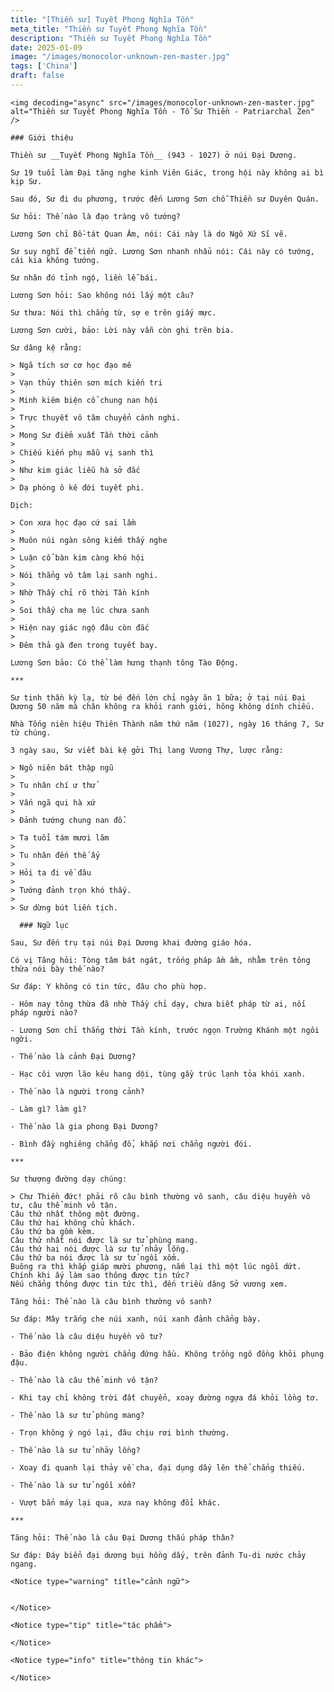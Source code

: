 ```yaml
---
title: "[Thiền sư] Tuyết Phong Nghĩa Tồn"
meta_title: "Thiền sư Tuyết Phong Nghĩa Tồn"
description: "Thiền sư Tuyết Phong Nghĩa Tồn"
date: 2025-01-09
image: "/images/monocolor-unknown-zen-master.jpg"
tags: ['China']
draft: false
---
```


<div className="grid xl:grid-cols-8 lg:grid-cols-8 md:grid-cols-2 sm:grid-cols-2 xs:grid-cols-1 gap-8 bg-body dark:bg-darkmode-body">

  <div className="lg:col-span-3 md:col-span-1">

    <img decoding="async" src="/images/monocolor-unknown-zen-master.jpg" alt="Thiền sư Tuyết Phong Nghĩa Tồn - Tổ Sư Thiền - Patriarchal Zen" />

    ### Giới thiệu

    Thiền sư __Tuyết Phong Nghĩa Tồn__ (943 - 1027) ở núi Đại Dương.

    Sư 19 tuổi làm Đại tăng nghe kinh Viên Giác, trong hội này không ai bì kịp Sư.

    Sau đó, Sư đi du phương, trước đến Lương Sơn chỗ Thiền sư Duyên Quán.

    Sư hỏi: Thế nào là đạo tràng vô tướng?

    Lương Sơn chỉ Bồ-tát Quan Âm, nói: Cái này là do Ngô Xứ Sĩ vẽ.

    Sư suy nghĩ để tiến ngữ. Lương Sơn nhanh nhẩu nói: Cái này có tướng, cái kia không tướng.

    Sư nhân đó tỉnh ngộ, liền lễ bái.

    Lương Sơn hỏi: Sao không nói lấy một câu?

    Sư thưa: Nói thì chẳng từ, sợ e trên giấy mực.

    Lương Sơn cười, bảo: Lời này vẫn còn ghi trên bia.

    Sư dâng kệ rằng:

    > Ngã tích sơ cơ học đạo mê
    >
    > Vạn thủy thiên sơn mích kiến tri
    >
    > Minh kiêm biện cổ chung nan hội
    >
    > Trực thuyết vô tâm chuyển cánh nghi.
    >
    > Mong Sư điểm xuất Tần thời cảnh
    >
    > Chiếu kiến phụ mẫu vị sanh thì
    >
    > Như kim giác liễu hà sở đắc
    >
    > Dạ phóng ô kê đới tuyết phi.

    Dịch:

    > Con xưa học đạo cứ sai lầm
    >
    > Muôn núi ngàn sông kiếm thấy nghe
    >
    > Luận cổ bàn kim càng khó hội
    >
    > Nói thẳng vô tâm lại sanh nghi.
    >
    > Nhờ Thầy chỉ rõ thời Tần kính
    >
    > Soi thấy cha mẹ lúc chưa sanh
    >
    > Hiện nay giác ngộ đâu còn đắc
    >
    > Đêm thả gà đen trong tuyết bay.

    Lương Sơn bảo: Có thể làm hưng thạnh tông Tào Động.

    ***

    Sư tinh thần kỳ lạ, từ bé đến lớn chỉ ngày ăn 1 bữa; ở tại núi Đại Dương 50 năm mà chân không ra khỏi ranh giới, hông không dính chiếu.

    Nhà Tống niên hiệu Thiên Thành năm thứ năm (1027), ngày 16 tháng 7, Sư từ chúng.

    3 ngày sau, Sư viết bài kệ gởi Thị lang Vương Thự, lược rằng:

    > Ngô niên bát thập ngũ
    >
    > Tu nhân chí ư thử
    >
    > Vấn ngã qui hà xứ
    >
    > Đảnh tướng chung nan đổ.

    > Ta tuổi tám mươi lăm
    >
    > Tu nhân đến thế ấy
    >
    > Hỏi ta đi về đâu
    >
    > Tướng đảnh trọn khó thấy.
    >
    > Sư dừng bút liền tịch.

  </div>

  <div className="lg:col-span-5 md:col-span-1">

      ### Ngữ lục

    Sau, Sư đến trụ tại núi Đại Dương khai đường giáo hóa.

    Có vị Tăng hỏi: Tòng tâm bát ngát, trống pháp ầm ầm, nhằm trên tông thừa nói bày thế nào?

    Sư đáp: Y không có tin tức, đâu cho phù hợp.

    - Hôm nay tông thừa đã nhờ Thầy chỉ dạy, chưa biết pháp từ ai, nối pháp người nào?

    - Lương Sơn chỉ thẳng thời Tần kính, trước ngọn Trường Khánh một ngôi ngời.

    - Thế nào là cảnh Đại Dương?

    - Hạc côi vượn lão kêu hang dội, tùng gầy trúc lạnh tỏa khói xanh.

    - Thế nào là người trong cảnh?

    - Làm gì? làm gì?

    - Thế nào là gia phong Đại Dương?

    - Bình đầy nghiêng chẳng đổ, khắp nơi chẳng người đói.

    ***

    Sư thượng đường dạy chúng:

    > Chư Thiền đức! phải rõ câu bình thường vô sanh, câu diệu huyền vô tư, câu thể minh vô tận.
    Câu thứ nhất thông một đường.
    Câu thứ hai không chủ khách.
    Câu thứ ba gồm kèm.
    Câu thứ nhất nói được là sư tử phùng mang.
    Câu thứ hai nói được là sư tử nhảy lồng.
    Câu thứ ba nói được là sư tử ngồi xổm.
    Buông ra thì khắp giáp mười phương, nắm lại thì một lúc ngồi dứt.
    Chính khi ấy làm sao thông được tin tức?
    Nếu chẳng thông được tin tức thì, đến triều dâng Sở vương xem.

    Tăng hỏi: Thế nào là câu bình thường vô sanh?

    Sư đáp: Mây trắng che núi xanh, núi xanh đảnh chẳng bày.

    - Thế nào là câu diệu huyền vô tư?

    - Bảo điện không người chẳng đứng hầu. Không trồng ngô đồng khỏi phụng đậu.

    - Thế nào là câu thể minh vô tận?

    - Khi tay chỉ không trời đất chuyển, xoay đường ngựa đá khỏi lồng tơ.

    - Thế nào là sư tử phùng mang?

    - Trọn không ý ngó lại, đâu chịu rơi bình thường.

    - Thế nào là sư tử nhảy lồng?

    - Xoay đi quanh lại thảy về cha, đại dụng dấy lên thể chẳng thiếu.

    - Thế nào là sư tử ngồi xổm?

    - Vượt bẳn máy lại qua, xưa nay không đổi khác.

    ***

    Tăng hỏi: Thế nào là câu Đại Dương thấu pháp thân?

    Sư đáp: Đáy biển đại dương bụi hồng dấy, trên đảnh Tu-di nước chảy ngang.

    <Notice type="warning" title="cảnh ngữ">


    </Notice>

    <Notice type="tip" title="tác phẩm">

    </Notice>

    <Notice type="info" title="thông tin khác">

    </Notice>

  </div>

</div>
